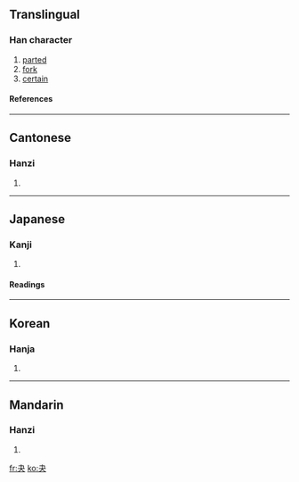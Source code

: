 ==Translingual==
===Han character===
{{Han char|rn=37|rad=大|as=01|sn=4|four=5003<sub>7</sub>|canj=木大 (DK)}}
# [[parted]]
# [[fork]]
# [[certain]]
====References====
{{Han ref|kx=0249.010|dkj=05836|dj=0507.020|hdz=10051.110|uh=592C|ud=22828|bh=C95B|bd=51547}}
----
==Cantonese==
===Hanzi===
{{yue-hanzi|jyut=|y=gwaai2}}
# {{defn|Cantonese}}
----
==Japanese==
===Kanji===
{{ja-kanji|grade=|rs=大01}}
# {{defn|Japanese}} 
====Readings====
{{ja-readings|on=[[けつ]] (ketsu), [[けち]] (kechi), [[かい]] (kai)|kun=[[わける]] (wakeru), [[きめる]] (kimeru), [[ゆがけ]] (yugake)}}
----
==Korean==
===Hanja===
{{ko-hanja|hangeul=쾌|rv=kwae|mr=k'wae}}
# {{defn|Korean}}
----
==Mandarin==
===Hanzi===
{{cmn-hanzi|pin=[[guài]] ([[guai4]]), [[yāo]] ([[yao1]])|wg=kuai<sup>4</sup>, yao<sup>1</sup>}}
# {{defn|Mandarin}}

[[fr:夬]]
[[ko:夬]]